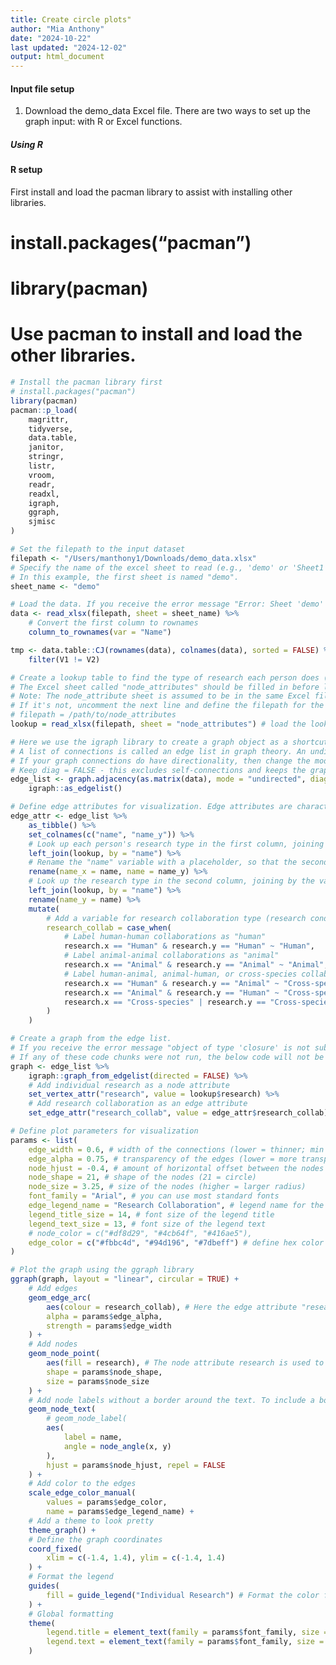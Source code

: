 ```yaml
---
title: Create circle plots"
author: "Mia Anthony"
date: "2024-10-22"
last updated: "2024-12-02"
output: html_document
---
```


#### Input file setup
1. Download the demo_data Excel file. There are two ways to set up the graph input: with R or Excel functions.

##### Using R


#### R setup
First install and load the pacman library to assist with installing other libraries.

# install.packages("pacman")
# library(pacman)

# Use pacman to install and load the other libraries.

```r
# Install the pacman library first
# install.packages("pacman")
library(pacman)
pacman::p_load(
    magrittr,
    tidyverse,
    data.table,
    janitor,
    stringr,
    listr,
    vroom,
    readr,
    readxl,
    igraph,
    ggraph,
    sjmisc
)
```

```r
# Set the filepath to the input dataset
filepath <- "/Users/manthony1/Downloads/demo_data.xlsx"
# Specify the name of the excel sheet to read (e.g., 'demo' or 'Sheet1'). The sheet name must be enclosed in quotations.
# In this example, the first sheet is named "demo".
sheet_name <- "demo"

# Load the data. If you receive the error message "Error: Sheet 'demo' not found", check the name of the sheet you are trying to load, save the Excel file, and then re-run the code chunk.
data <- read_xlsx(filepath, sheet = sheet_name) %>%
    # Convert the first column to rownames
    column_to_rownames(var = "Name")

tmp <- data.table::CJ(rownames(data), colnames(data), sorted = FALSE) %>%
    filter(V1 != V2)

# Create a lookup table to find the type of research each person does (human, animal, cross-species).
# The Excel sheet called "node_attributes" should be filled in before loading the data.
# Note: The node_attribute sheet is assumed to be in the same Excel file as the "demo" sheet.
# If it's not, uncomment the next line and define the filepath for the node_attributes file.
# filepath = /path/to/node_attributes
lookup = read_xlsx(filepath, sheet = "node_attributes") # load the lookup table from Excel

# Here we use the igraph library to create a graph object as a shortcut to extract unique connections.
# A list of connections is called an edge list in graph theory. An undirected graph means that the connections do not have directionality (i.e., a->b and b->a are the same direction. The connection is considered bidirectional, so the direction does not matter).
# If your graph connections do have directionality, then change the mode to "directed".
# Keep diag = FALSE - this excludes self-connections and keeps the graph tidy and easier to interpret.
edge_list <- graph.adjacency(as.matrix(data), mode = "undirected", diag = FALSE) %>%
    igraph::as_edgelist()

# Define edge attributes for visualization. Edge attributes are characteristics of the connections between nodes.
edge_attr <- edge_list %>%
    as_tibble() %>%
    set_colnames(c("name", "name_y")) %>%
    # Look up each person's research type in the first column, joining by the variable "name"
    left_join(lookup, by = "name") %>%
    # Rename the "name" variable with a placeholder, so that the second column can be labeled "name"
    rename(name_x = name, name = name_y) %>%
    # Look up the research type in the second column, joining by the variable "name"
    left_join(lookup, by = "name") %>%
    rename(name_y = name) %>%
    mutate(
        # Add a variable for research collaboration type (research conducted between pairs of people)
        research_collab = case_when(
            # Label human-human collaborations as "human"
            research.x == "Human" & research.y == "Human" ~ "Human",
            # Label animal-animal collaborations as "animal"
            research.x == "Animal" & research.y == "Animal" ~ "Animal",
            # Label human-animal, animal-human, or cross-species collaborations as "cross-species"
            research.x == "Human" & research.y == "Animal" ~ "Cross-species",
            research.x == "Animal" & research.y == "Human" ~ "Cross-species",
            research.x == "Cross-species" | research.y == "Cross-species" ~ "Cross-species"
        )
    )
```

```r
# Create a graph from the edge list.
# If you receive the error message "object of type 'closure' is not subsettable", re-run the code chunks that define the lookup, edge_attr, and node_attr variables.
# If any of these code chunks were not run, the below code will not be able to find the variables.
graph <- edge_list %>%
    igraph::graph_from_edgelist(directed = FALSE) %>%
    # Add individual research as a node attribute
    set_vertex_attr("research", value = lookup$research) %>%
    # Add research collaboration as an edge attribute
    set_edge_attr("research_collab", value = edge_attr$research_collab)

# Define plot parameters for visualization
params <- list(
    edge_width = 0.6, # width of the connections (lower = thinner; min limit: 0)
    edge_alpha = 0.75, # transparency of the edges (lower = more transparent; min-max limits: [0, 1])
    node_hjust = -0.4, # amount of horizontal offset between the nodes and node labels. A more negative value will increase the amount of leading white space before the labels.
    node_shape = 21, # shape of the nodes (21 = circle)
    node_size = 3.25, # size of the nodes (higher = larger radius)
    font_family = "Arial", # you can use most standard fonts
    edge_legend_name = "Research Collaboration", # legend name for the edges
    legend_title_size = 14, # font size of the legend title
    legend_text_size = 13, # font size of the legend text
    # node_color = c("#df8d29", "#4cb64f", "#416ae5"),
    edge_color = c("#fbbc4d", "#94d196", "#7dbeff") # define hex color codes for the edge attribute used in geom_edge_arc color aesthetic (e.g., if the ordered values for the edge attribute are Animal, Cross-species, Human, then the order of the hex codes should be [animal color], [cross-species color], [human color]).
)

# Plot the graph using the ggraph library
ggraph(graph, layout = "linear", circular = TRUE) +
    # Add edges
    geom_edge_arc(
        aes(colour = research_collab), # Here the edge attribute "research_collab" is used to color code the connections
        alpha = params$edge_alpha,
        strength = params$edge_width
    ) +
    # Add nodes
    geom_node_point(
        aes(fill = research), # The node attribute research is used to color code the fill color of the nodes
        shape = params$node_shape,
        size = params$node_size
    ) +
    # Add node labels without a border around the text. To include a border around the text, comment out "geom_node_text(" and uncomment "geom_node_label("
    geom_node_text(
        # geom_node_label(
        aes(
            label = name,
            angle = node_angle(x, y)
        ),
        hjust = params$node_hjust, repel = FALSE
    ) +
    # Add color to the edges
    scale_edge_color_manual(
        values = params$edge_color,
        name = params$edge_legend_name) +
    # Add a theme to look pretty
    theme_graph() +
    # Define the graph coordinates
    coord_fixed(
        xlim = c(-1.4, 1.4), ylim = c(-1.4, 1.4)
    ) +
    # Format the legend
    guides(
        fill = guide_legend("Individual Research") # Format the color fill legend
    ) +
    # Global formatting
    theme(
        legend.title = element_text(family = params$font_family, size = params$legend_title_size), # Legend title
        legend.text = element_text(family = params$font_family, size = params$legend_text_size) # Legend text
    )
```
